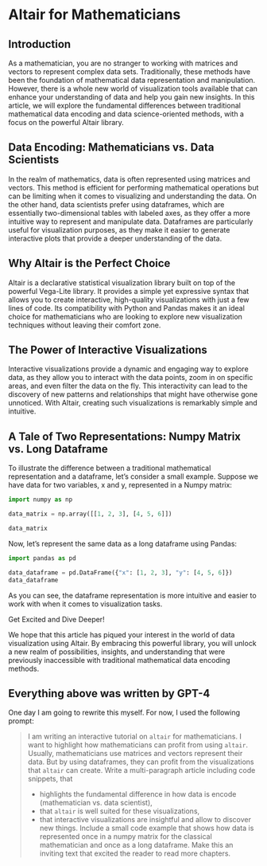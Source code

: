# Altair for Mathematicians

## Introduction

As a mathematician, you are no stranger to working with matrices and vectors to represent complex data sets. Traditionally, these methods have been the foundation of mathematical data representation and manipulation. However, there is a whole new world of visualization tools available that can enhance your understanding of data and help you gain new insights. In this article, we will explore the fundamental differences between traditional mathematical data encoding and data science-oriented methods, with a focus on the powerful Altair library.

## Data Encoding: Mathematicians vs. Data Scientists

In the realm of mathematics, data is often represented using matrices and vectors. This method is efficient for performing mathematical operations but can be limiting when it comes to visualizing and understanding the data. On the other hand, data scientists prefer using dataframes, which are essentially two-dimensional tables with labeled axes, as they offer a more intuitive way to represent and manipulate data. Dataframes are particularly useful for visualization purposes, as they make it easier to generate interactive plots that provide a deeper understanding of the data.

## Why Altair is the Perfect Choice

Altair is a declarative statistical visualization library built on top of the powerful Vega-Lite library. It provides a simple yet expressive syntax that allows you to create interactive, high-quality visualizations with just a few lines of code. Its compatibility with Python and Pandas makes it an ideal choice for mathematicians who are looking to explore new visualization techniques without leaving their comfort zone.

## The Power of Interactive Visualizations

Interactive visualizations provide a dynamic and engaging way to explore data, as they allow you to interact with the data points, zoom in on specific areas, and even filter the data on the fly. This interactivity can lead to the discovery of new patterns and relationships that might have otherwise gone unnoticed. With Altair, creating such visualizations is remarkably simple and intuitive.

## A Tale of Two Representations: Numpy Matrix vs. Long Dataframe

To illustrate the difference between a traditional mathematical representation and a dataframe, let's consider a small example. Suppose we have data for two variables, x and y, represented in a Numpy matrix:

```python
import numpy as np

data_matrix = np.array([[1, 2, 3], [4, 5, 6]])

data_matrix
```
Now, let's represent the same data as a long dataframe using Pandas:

```python
import pandas as pd

data_dataframe = pd.DataFrame({"x": [1, 2, 3], "y": [4, 5, 6]})
data_dataframe

```
As you can see, the dataframe representation is more intuitive and easier to work with when it comes to visualization tasks.

Get Excited and Dive Deeper!

We hope that this article has piqued your interest in the world of data visualization using Altair. By embracing this powerful library, you will unlock a new realm of possibilities, insights, and understanding that were previously inaccessible with traditional mathematical data encoding methods.


::: {.callout-caution collapse="true"}

## Everything above was written by GPT-4
One day I am going to rewrite this myself. For now, I used the following prompt:

> I am writing an interactive tutorial on `altair` for mathematicians. I want to highlight how mathematicians can profit from using `altair`. Usually, mathematicians use matrices and vectors represent their data. But by using dataframes, they can profit from the visualizations that `altair` can create.
Write a multi-paragraph article including code snippets, that
>
> - highlights the fundamental difference in how data is encode (mathematician vs. data scientist),
> - that `altair` is well suited for these visualizations,
> - that interactive visualizations are insightful and allow to discover new things.
> Include a small code example that shows how data is represented once in a numpy matrix for the classical mathematician and once as a long dataframe.
Make this an inviting text that excited the reader to read more chapters.
:::
